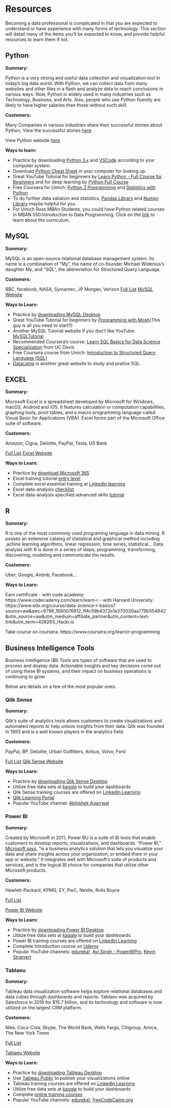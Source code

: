 # Resources {-#resources}

Becoming a data professional is complicated in that you are expected to understand or have experience with many forms of technology.  This section will detail many of the items you'll be expected to know, and provide helpful resources to learn them if not.

## Python {-#python}

**Summary:**

Python is a very strong and useful data collection and visualization tool in today's big data world. With Python, we can collect data from many websites and other files in a flash and analyze data to reach conclusions in various ways. Now, Python is widely used in many industries such as Technology, Business, and Arts. Also, people who use Python fluently are likely to have higher salaries than those without such skill.

**Customers:**

Many Companies in various industries share their successful stories about Python, View the successful stories [here](https://www.python.org/success-stories/)

View Python website [here](https://www.python.org)

**Ways to learn:**

- Practice by downloading [Python 3.x](https://www.python.org/downloads/){target="_blank"} and [VSCode](https://code.visualstudio.com) according to your computer system.
- Download [Python Cheat Sheet](https://www.pythoncheatsheet.org/cheatsheet/args-and-kwargs) in your computer for looking up.
- Great YouTube Tutorial for beginners by [Learn Python - Full Course for Beginners](https://www.youtube.com/watch?v=rfscVS0vtbw) and for deep learning by [Python Full Course](https://www.youtube.com/watch?v=_uQrJ0TkZlc)
- Free Coursera for Umich: [Python 3 Programming](https://online.umich.edu/series/python-3-programming/) and [Statistics with Python](https://online.umich.edu/series/statistics-with-python/)
- To do further data valiation and statistics, [Pandas Library](https://pandas.pydata.org/docs/pandas.pdf) and [Numpy Library](https://numpy.org/doc/stable/numpy-user.pdf) maybe helpful for you.
- For Umich Ross MBAn Students, you could have Python related courses in MBAN 550:Introduction to Data Programming. Click on the [link](https://michiganross.umich.edu/courses/introduction-data-programming-13402) to learn about the curriculum.


## MySQL {-#mysql}

**Summary:**

MySQL is an open-source relational database management system. Its name is a combination of "My", the name of co-founder Michael Widenius's daughter My, and "SQL", the abbreviation for Structured Query Language.

**Customers:**

BBC, facebook, NASA, Symantec, JP Morgan, Verizon
[Full List](https://www.mysql.com/customers/)
[MySQL Website](https://www.mysql.com/)

**Ways to Learn:**

- Practice by [downloading MySQL Desktop](https://www.mysql.com/downloads/)
- Great YouTube Tutorial for beginners by [Programming with Mosh](https://youtu.be/7S_tz1z_5bA)(This guy is all you need to start!!)
- Another MySQL Tutorial website if you don't like YouTube: [MySQLTutorial](https://www.mysqltutorial.org/)
- Recommended Coursera's course: [Learn SQL Basics for Data Science Specialization](https://www.coursera.org/specializations/learn-sql-basics-data-science) from UC Davis 
- Free Coursera course from Umich: [Introduction to Structured Query Language (SQL)](https://www.coursera.org/learn/intro-sql)
- [Datacamp](https://www.datacamp.com/) is another great website to study and pratice SQL


## EXCEL {-#excel}

**Summary:**

Microsoft Excel is a spreadsheet developed by Microsoft for Windows, macOS, Android and iOS. It features calculation or computation capabilities, graphing tools, pivot tables, and a macro programming language called Visual Basic for Applications (VBA). Excel forms part of the Microsoft Office suite of software.

**Customers:**

Amazon, Cigna, Deloitte, PayPal, Tesla, US Bank

[Full List](https://customers.microsoft.com/en-us/search?sq=%22Excel%22&ff=&p=3&so=story_publish_date%20desc)
[Excel Website](https://www.microsoft.com/en-us/microsoft-365/excel)

**Ways to Learn:**

- Practice by [download Microsoft 365](https://www.microsoft.com/en-us/microsoft-365/buy/compare-all-microsoft-365-products)
- Excel training tutorial [entry level](https://www.youtube.com/watch?v=k1VUZEVuDJ8)
- Complete excel essential training at [LinkedIn learning](https://www.linkedin.com/learning/excel-essential-training-office-365-microsoft-365?trk=learning-serp_learning-search-card_search-card&upsellOrderOrigin=default_guest_learning)
- Excel data-analysis [checklist](https://www.edupristine.com/blog/8-excel-functions-for-data-analyst)
- Excel data-analysis specified advanced skills  [tutorial](https://www.youtube.com/watch?v=OOWAk2aLEfk)

## R {-#r}

**Summary:**

R is one of the most commonly used programing language in data mining. R posses an extensive catalog of statistical and graphical method including ,achine learning algorithms, linear regression, time series, statistical... Data analysis with R is done in a series of steps; programming, transforming, discovering, modeling and communicate the results. 


**Customers:**

Uber, Google, Airbnb, Facebook...

**Ways to Learn:**

Earn certificate
- with code academy: https://www.codecademy.com/learn/learn-r
- with Harvard University: https://www.edx.org/course/data-science-r-basics?source=aw&awc=6798_1660076912_ff4c59b4372e1a370030aa779b554842&utm_source=aw&utm_medium=affiliate_partner&utm_content=text-link&utm_term=428263_Hackr.io


Take course on coursera: https://www.coursera.org/learn/r-programming



## Business Intelligence Tools {-#business-intelligence-tools}

Business Intelligence (BI) Tools are types of software that are used to process and display data.  Actionable insights and key decisions come out of using these BI systems, and their impact on business operations is continuing to grow.

Below are details on a few of the most popular ones:

### Qlik Sense {-#qlik-sense}

**Summary:**

Qlik's suite of analytics tools allows customers to create visualizations and automated reports to help unlock insights from their data.  Qlik was founded in 1993 and is a well known players in the analytics field.

**Customers:**

PayPal, BP, Deloitte, Urban Outfitters, Airbus, Volvo, Ford

[Full List](https://www.qlik.com/us/solutions/customers/customer-stories)
[Qlik Sense Website](https://www.qlik.com/us)

**Ways to Learn:**

- Practice by [downloading Qlik Sense Desktop](https://www.qlik.com/us/trial/download-qlik-sense-desktop)
- Utilize free data sets at [kaggle](https://www.kaggle.com/) to build your dashboards
- Qlik Sense training courses are offered on [LinkedIn Learning](https://www.linkedin.com/learning/search?keywords=qlik%20sense)
- [Qlik Learning Portal](https://learning.qlik.com/)
- Popular YouTube channel: [Abhishek Agarrwal](https://www.youtube.com/watch?v=zs24DVVIALU&ab_channel=AbhishekAgarrwal)


### Power BI {-#power-bi}

**Summary:**

Created by Microsoft in 2011, Power BU is a suite of BI tools that enable customers to develop reports, visualizations, and dashboards.  "Power BI," [Microsoft says](https://powerbi.microsoft.com/en-us/what-is-power-bi/), "is a business analytics solution that lets you visualize your data and share insights across your organization, or embed them in your app or website."  It integrates well with Microsoft's suite of products and services, and is the logical BI choice for companies that utilize other Microsoft products.

**Customers:**

Hewlett-Packard, KPMG, EY, PwC, Nestle, Rolls Royce

[Full List](https://powerbi.microsoft.com/en-us/customer-showcase/)

[Power BI Website](https://powerbi.microsoft.com/en-us/)

**Ways to Learn:**

- Practice by [downloading Power BI Desktop](https://www.microsoft.com/en-us/download/details.aspx?id=58494)
- Utilize free data sets at [kaggle](https://www.kaggle.com/) to build your dashboards
- Power BI training courses are offered on [LinkedIn Learning](https://www.linkedin.com/learning/topics/power-bi)
- Complete Introduction course on [Udemy](https://www.udemy.com/course/powerbi-complete-introduction/?ranMID=39197&ranEAID=JVFxdTr9V80&ranSiteID=JVFxdTr9V80-EmMsDQsOzcn1M2NPPFqRLQ&LSNPUBID=JVFxdTr9V80&utm_source=aff-campaign&utm_medium=udemyads)
- Popular YouTube channels: [edureka!](https://www.youtube.com/watch?v=3u7MQz1EyPY&ab_channel=edureka%21), [Avi Singh - PowerBIPro](https://www.youtube.com/c/PowerBIPro), [Kevin Stratvert](https://www.youtube.com/watch?v=TmhQCQr_DCA&ab_channel=KevinStratvert)

### Tablaeu {-#tablaeu}

**Summary:**

Tableau data visualization software helps explore relational databases and data cubes through dashboards and reports.  Tablaeu was acquired by Salesforce in 2019 for $15.7 billion, and its technology and software is now utilized on the largest CRM platform.

**Customers:**

Nike, Coca-Cola, Skype, The World Bank, Wells Fargo, Citigroup, Amica, The New York Times

[Full List](https://www.tableau.com/why-tableau/our-customers)

[Tablaeu Website](https://www.tableau.com/)

**Ways to Learn:**

- Practice by [downloading Tableau Desktop](https://www.tableau.com/products/desktop)
- Use [Tableau Public](https://public.tableau.com/s/) to publish your visualizations online
- Tableau training courses are offered on [LinkedIn Learning](https://www.linkedin.com/learning/topics/tableau)
- Utilize free data sets at [kaggle](https://www.kaggle.com/) to build your dashboards
- Complete [online training courses](https://www.simplilearn.com/tableau-training-and-data-visualization-course)
- Popular YouTube channels: [edureka!](https://www.youtube.com/watch?v=aHaOIvR00So&ab_channel=edureka%21), [freeCodeCamp.org](https://www.youtube.com/watch?v=TPMlZxRRaBQ&ab_channel=freeCodeCamp.org)